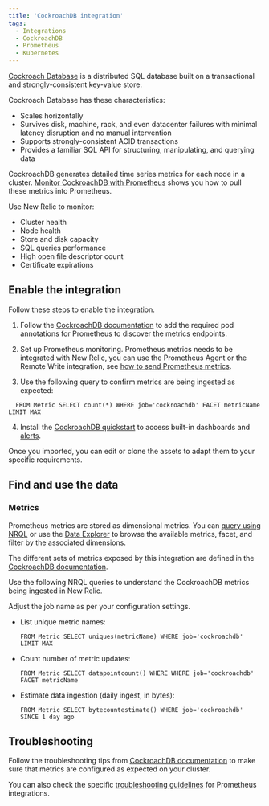 ```yaml
---
title: 'CockroachDB integration'
tags:
  - Integrations
  - CockroachDB
  - Prometheus
  - Kubernetes
---
```



[Cockroach Database](https://www.cockroachlabs.com/docs/) is a distributed SQL database built on a transactional and strongly-consistent key-value store.

Cockroach Database has these characteristics:

* Scales horizontally
* Survives disk, machine, rack, and even datacenter failures with minimal latency disruption and no manual intervention
* Supports strongly-consistent ACID transactions
* Provides a familiar SQL API for structuring, manipulating, and querying data

CockroachDB generates detailed time series metrics for each node in a cluster. [Monitor CockroachDB with Prometheus](https://www.cockroachlabs.com/docs/v22.1/monitor-cockroachdb-with-prometheus.html#before-you-begin) shows you how to pull these metrics into Prometheus.

Use New Relic to monitor:
* Cluster health
* Node health
* Store and disk capacity
* SQL queries performance
* High open file descriptor count
* Certificate expirations

## Enable the integration

Follow these steps to enable the integration.

1. Follow the [CockroachDB documentation](https://www.cockroachlabs.com/docs/v22.1/monitor-cockroachdb-with-prometheus.html) to add the required pod annotations for Prometheus to discover the metrics endpoints.

2. Set up Prometheus monitoring. Prometheus metrics needs to be integrated with New Relic, you can use the Prometheus Agent or the Remote Write integration, see [how to send Prometheus metrics](/docs/infrastructure/prometheus-integrations/get-started/send-prometheus-metric-data-new-relic/).

3. Use the following query to confirm metrics are being ingested as expected:

  ```
    FROM Metric SELECT count(*) WHERE job='cockroachdb' FACET metricName LIMIT MAX
  ```

4. Install the [CockroachDB quickstart](https://newrelic.com/instant-observability/?search=cockroachdb) to access built-in dashboards and [alerts](/docs/alerts-applied-intelligence/new-relic-alerts/learn-alerts/introduction-alerts/).

  Once you imported, you can edit or clone the assets to adapt them to your specific requirements.

## Find and use the data

### Metrics

Prometheus metrics are stored as dimensional metrics. You can [query using NRQL](/docs/telemetry-data-platform/get-data/apis/query-metric-data-type/) or use the [Data Explorer](/docs/query-your-data/explore-query-data/browse-data/introduction-data-explorer/) to browse the available metrics, facet, and filter by the associated dimensions.

The different sets of metrics exposed by this integration are defined in the [CockroachDB documentation](https://www.cockroachlabs.com/docs/stable/monitoring-and-alerting.html).

Use the following NRQL queries to understand the CockroachDB metrics being ingested in New Relic.

<Callout variant="tip">
Adjust the job name as per your configuration settings.
</Callout>

* List unique metric names:

  ```
  FROM Metric SELECT uniques(metricName) WHERE job='cockroachdb' LIMIT MAX
  ```

* Count number of metric updates:

  ```
  FROM Metric SELECT datapointcount() WHERE WHERE job='cockroachdb' FACET metricName
  ```

* Estimate data ingestion (daily ingest, in bytes):

	```
  FROM Metric SELECT bytecountestimate() WHERE job='cockroachdb' SINCE 1 day ago
  ```

## Troubleshooting

Follow the troubleshooting tips from [CockroachDB documentation](https://www.cockroachlabs.com/docs/v22.1/monitor-cockroachdb-with-prometheus.html) to make sure that metrics are configured as expected on your cluster.

You can also check the specific [troubleshooting guidelines](/docs/infrastructure/prometheus-integrations/troubleshooting/no-data-appears-prometheus-integration) for Prometheus integrations.


